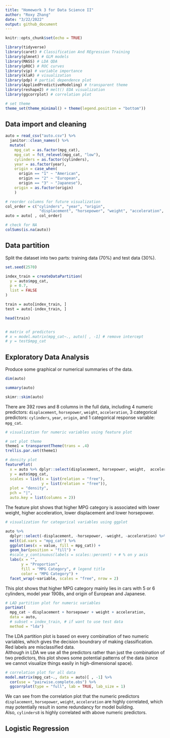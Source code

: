 ```yaml
---
title: "Homework 3 for Data Science II"
author: "Roxy Zhang"
date: "3/22/2022"
output: github_document
---
```


```r
knitr::opts_chunk$set(echo = TRUE)

library(tidyverse)
library(caret) # Classification And REgression Training
library(glmnet) # GLM models
library(MASS) # LDA QDA
library(pROC) # ROC curves
library(vip) # variable importance
library(klaR) # visualization
library(pdp) # partial dependence plot
library(AppliedPredictiveModeling) # transparent theme
library(reshape2) # melt() EDA visualization
library(ggcorrplot) # correlation plot

# set theme
theme_set(theme_minimal() + theme(legend.position = "bottom"))
```


## Data import and cleaning

```r
auto = read_csv("auto.csv") %>% 
  janitor::clean_names() %>% 
  mutate(
    mpg_cat = as.factor(mpg_cat),
    mpg_cat = fct_relevel(mpg_cat, "low"),
    cylinders = as.factor(cylinders),
    year = as.factor(year),
    origin = case_when(
      origin == "1" ~ "American",
      origin == "2" ~ "European",
      origin == "3" ~ "Japanese"),
    origin = as.factor(origin)
    )

# reorder columns for future visualization
col_order = c("cylinders", "year", "origin",
               "displacement", "horsepower", "weight", "acceleration", "mpg_cat")
auto = auto[ , col_order]

# check for NA
colSums(is.na(auto))
```


## Data partition

Split the dataset into two parts: training data (70%) and test data (30%).

```r
set.seed(2570)

index_train = createDataPartition(
  y = auto$mpg_cat,
  p = 0.7,
  list = FALSE
)

train = auto[index_train, ]
test = auto[-index_train, ]

head(train)


# matrix of predictors
# x = model.matrix(mpg_cat~., auto)[ , -1] # remove intercept
# y = test$mpg_cat
```


## Exploratory Data Analysis

Produce some graphical or numerical summaries of the data.

```r
dim(auto)

summary(auto)

skimr::skim(auto)
```

There are 392 rows and 8 columns in the full data, including 4 numeric predictors: `displacement`, `horsepower`, `weight`, `acceleration`, 3 categorical predictors: `cylinders`, `year`, `origin`, and 1 categorical response variable: `mpg_cat`.  

```r
# visualization for numeric variables using feature plot

# set plot theme
theme1 = transparentTheme(trans = .4)
trellis.par.set(theme1)

# density plot
featurePlot(
  x = auto %>% dplyr::select(displacement, horsepower, weight,  acceleration), 
  y = auto$mpg_cat, 
  scales = list(x = list(relation = "free"),
                y = list(relation = "free")),
  plot = "density",
  pch = "|",
  auto.key = list(columns = 2))
```

The feature plot shows that higher MPG category is associated with lower weight,  higher acceleration, lower displacement and lower horsepower.

```r
# visualization for categorical variables using ggplot

auto %>% 
  dplyr::select(-displacement, -horsepower, -weight, -acceleration) %>% 
  melt(id.vars = "mpg_cat") %>% 
  ggplot(aes(x = value, fill = mpg_cat)) + 
  geom_bar(position = "fill") + 
  #scale_y_continuous(labels = scales::percent) + # % on y axis
  labs(x = "",
       y = "Proportion",
       fill = "MPG Category", # legend title
       color = "MPG Category") +
  facet_wrap(~variable, scales = "free", nrow = 2)
```

This plot shows that higher MPG category mainly lies in cars with 5 or 6 cylinders, model year 1908s, and origin of European and Japanese.  

```r
# LAD partition plot for numeric variables
partimat(
  mpg_cat ~ displacement + horsepower + weight + acceleration,
  data = auto,
  # subset = index_train, # if want to use test data
  method = "lda")
```

The LDA partition plot is based on every combination of two numeric variables, which gives the decision boundrary of making classification.  
Red labels are misclassified data.  
Although in LDA we use all the predictors rather than just the combination of two predictors, this plot shows some potential patterns of the data (since we cannot visualize things easily in high-dimensional space).  

```r
# correlation plot for all data
model.matrix(mpg_cat~., data = auto)[ , -1] %>% 
  cor(use = "pairwise.complete.obs") %>% 
  ggcorrplot(type = "full", lab = TRUE, lab_size = 1)
```

We can see from the correlation plot that the numeric predictors `displacement`, `horsepower`, `weight`, `acceleration` are highly correlated, which may potentially result in some redundancy for model building.  
Also, `cylinders8` is highly correlated with above numeric predictors.


## Logistic Regression

```r

```

